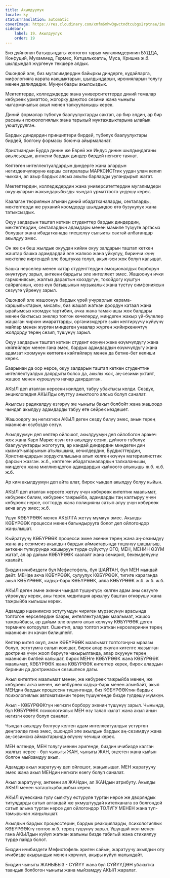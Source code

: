 ```yaml
---
title: Акылдуулук
locale: ky
statusTranslation: automatic
coverImage: https://res.cloudinary.com/xmfm6mhw3gwctndtcubgx2rptnae/image/upload/v1740337243/small_cover_educacion_fundamental_a051170f1c.webp
sidebar:
    label: 19. Акылдуулук
    order: 19
---
```

Биз дүйнөнүн батышындагы көптөгөн тарых мугалимдеринин БУДДА, Конфуций, Мухаммед, Гермес, Кетцалькоатль, Муса, Кришна ж.б. шылдыңдап жүргөнүн текшере алдык.

Ошондой эле, биз мугалимдердин байыркы диндерге, кудайларга, мифологияга карата какшыктарын, шылдыңдарын, иронияларын толугу менен далилдедик. Мунун баары акылсыздык.

Мектептерде, колледждерде жана университеттерде диний темалар көбүрөөк урматтоо, жогорку даңктоо сезими жана чыныгы чыгармачылык акыл менен талкууланышы керек.

Диний формалар түбөлүк баалуулуктарды сактап, ар бир элдин, ар бир расанын психологиялык жана тарыхый муктаждыктарына ылайык уюштурулган.

Бардык диндердин принциптери бирдей, түбөлүк баалуулуктары бирдей, болгону формасы боюнча айырмаланат.

Христиандын Будда динин же Еврей же Индус динин шылдыңдаганы акылсыздык, анткени бардык диндер бирдей негизге таянат.

Көптөгөн интеллектуалдардын диндерге жана алардын негиздөөчүлөрүнө каршы сатиралары МАРКСИСТтик уудан улам келип чыккан, ал азыр бардык алсыз акылы барларды ууландырып жатат.

Мектептердин, колледждердин жана университеттердин мугалимдери окуучуларын жакындарыбызды чындап урматтоого үндөшү керек.

Каалаган теориянын атынан диний ибадатканаларды, секталарды, мектептерди же руханий коомдорду шылдыңдоо өтө бузукулук жана татыксыздык.

Окуу залдарын таштап кеткен студенттер бардык диндердин, мектептердин, секталардын адамдары менен мамиле түзүүгө аргасыз болушат жана ибадатканада тиешелүү сылыкты сактай албагандар акылдуу эмес.

Он же он беш жылдык окуудан кийин окуу залдарын таштап кеткен жаштар башка адамдардай эле жалкоо жана уйкулуу, биринчи күнү мектепке киргендей эле боштукка толуп, акыл-эси жок болуп калышат.

Башка нерселер менен катар студенттердин эмоционалдык борборун өнүктүрүү зарыл, анткени бардыгы эле интеллект эмес. Жашоонун ички гармониясын, жалгыз дарактын кооздугун, токойдогу куштун сайраганын, кооз күн батышынын музыкалык жана түстүү симфониясын сезүүгө үйрөнүү зарыл.

Ошондой эле жашоонун бардык үрөй учурарлык карама-каршылыктарын, мисалы, биз жашап жаткан доордун катаал жана ырайымсыз коомдук тартибин, ачка жана тамак-ашы жок балдары менен бактысыз энелер толгон көчөлөрдү, миңдеген жакыр үй-бүлөлөр жашаган чиркин имараттарды, организмдерге зыян келтирүүчү күйүүчү майлар менен жүргөн миңдеген унаалар жүргөн жийиркеничтүү жолдорду терең сезип, түшүнүү зарыл.

Окуу залдарын таштап кеткен студент өзүнүн жеке өзүмчүлдүгү жана көйгөйлөрү менен гана эмес, бардык адамдардын өзүмчүлдүгү жана адамзат коомунун көптөгөн көйгөйлөрү менен да бетме-бет келиши керек.

Баарынан да оор нерсе, окуу залдарын таштап кеткен студенттин интеллектуалдык даярдыгы болсо да, акылы жок, аң-сезими уктайт, жашоо менен күрөшүүгө начар даярдалган.

АКЫЛ деп аталган нерсени изилдеп, табуу убактысы келди. Сөздүк, энциклопедия АКЫЛды олуттуу аныктоого алсыз болуп саналат.

Акылсыз радикалдуу өзгөрүү же чыныгы бакыт болбойт жана жашоодо чындап акылдуу адамдарды табуу өтө сейрек кездешет.

Жашоодогу эң негизгиси АКЫЛ деген сөздү билүү эмес, анын терең маанисин өзүбүздө сезүү.

Акылдуумун деп көптөр ойлошот, акылдуумун деп ойлобогон аракеч жок жана Карл Маркс өзүн өтө акылдуу сезип, дүйнөгө түбөлүк баалуулуктарды жоготууга, ар кандай диндердин миңдеген дин кызматчыларынын атылышына, кечилдердин, Буддисттердин, Христиандардын зордукталышына алып келген өзүнүн материалисттик фарсын жазган. ж.б., көптөгөн ибадатканалардын талкаланышы, миңдеген жана миллиондогон адамдардын кыйноого алынышы ж.б. ж.б. ж.б.

Ар ким акылдуумун деп айта алат, бирок чындап акылдуу болуу кыйын.

АКЫЛ деп аталган нерсеге жетүү үчүн көбүрөөк китептик маалымат, көбүрөөк билим, көбүрөөк тажрыйба, адамдарды таң калтыруу үчүн көбүрөөк нерсе, сотторду жана полицияны сатып алуу үчүн көбүрөөк акча алуу эмес; ж.б.

Ушул КӨБҮРӨӨК менен АКЫЛГА жетүү мүмкүн эмес. Акылды КӨБҮРӨӨК процесси менен багындырууга болот деп ойлогондор жаңылышат.

Кыйратуучу КӨБҮРӨӨК процесси эмне экенин терең жана аң-сезимдүү жана аң-сезимсиз акылдын бардык аймактарында түшүнүү шашылыш, анткени түпкүрүндө жашыруун түрдө сүйүктүү ЭГО, МЕН, МЕНИН ӨЗҮМ жатат, ал ар дайым КӨБҮРӨӨК каалайт жана семирип, бекемделүүнү каалайт.

Биздин ичибиздеги бул Мефистофель, бул ШАЙТАН, бул МЕН мындай дейт: МЕНде акча КӨБҮРӨӨК, сулуулук КӨБҮРӨӨК, тигиге караганда акыл КӨБҮРӨӨК, кадыр-барк КӨБҮРӨӨК, айла КӨБҮРӨӨК ж.б. ж.б. ж.б.

АКЫЛ деген эмне экенин чындап түшүнгүсү келген адам аны сезүүгө үйрөнүшү керек, аны терең медитация аркылуу баштан өткөрүшү жана тажрыйба кылышы керек.

Адамдар ишенимсиз эстутумдун чириген мүрзөсүнүн арасында топтогон нерселердин баары, интеллектуалдык маалымат, жашоо тажрыйбасы, ар дайым эле өлүмгө алып келүүчү КӨБҮРӨӨК деген терминге которулат. Ошентип, алар топтоп жаткан нерселеринин терең маанисин эч качан билишпейт.

Көптөр китеп окуп, анан КӨБҮРӨӨК маалымат топтогонуна ыраазы болуп, эстутумга салып коюшат, бирок алар окуган китепте жазылган доктрина үчүн жооп берүүгө чакырылганда, алар окуунун терең маанисин билбей калышат, бирок МЕНге КӨБҮРӨӨК жана КӨБҮРӨӨК маалымат, КӨБҮРӨӨК жана КӨБҮРӨӨК китептер керек, бирок алардын биринин да доктринасын сезишпесе дагы.

Акыл китептик маалымат менен, же көбүрөөк тажрыйба менен, же көбүрөөк акча менен, же көбүрөөк кадыр-барк менен алынбайт, акыл МЕНдин бардык процессин түшүнгөндө, биз КӨБҮРӨӨКтин бардык психологиялык автоматизмин терең түшүнгөндө бизде гүлдөшү мүмкүн.

Акыл - КӨБҮРӨӨКтүн негизги борбору экенин түшүнүү зарыл. Чынында, бул КӨБҮРӨӨК психологиялык МЕН өзү талап кылат жана акыл анын негизги өзөгү болуп саналат.

Чындап акылдуу болгусу келген адам интеллектуалдык үстүртөн деңгээлде гана эмес, ошондой эле акылдын бардык аң-сезимдүү жана аң-сезимсиз аймактарында өлүүнү чечиши керек.

МЕН өлгөндө, МЕН толугу менен эригенде, биздин ичибизде калган жалгыз нерсе - бул чыныгы ЖАН, чыныгы ЖАН, эңсеген жана кыйын болгон мыйзамдуу акыл.

Адамдар акыл жаратуучу деп ойлошот, жаңылышат. МЕН жаратуучу эмес жана акыл МЕНдин негизги өзөгү болуп саналат.

Акыл жаратуучу, анткени ал ЖАНдан, ал ЖАНдын атрибуту. Акылды АКЫЛ менен чаташтырбашыбыз керек.

АКЫЛ күнөскана гүлү сыяктуу өстүрүлө турган нерсе же дворяндык титулдарды сатып алгандай же укмуштуудай китепканага ээ болгондой сатып алына турган нерсе деп ойлогондор ТОЛУГУ МЕНЕН жана түп-тамырынан жаңылышат.

Акылдын бардык процесстерин, бардык реакцияларды, психологиялык КӨБҮРӨӨКтү топтоо ж.б. терең түшүнүү зарыл. Ушундай жол менен гана АКЫЛдын күйүп жаткан жалыны бизде табигый жана стихиялуу түрдө пайда болот.

Биздин ичибиздеги Мефистофель эриген сайын, жаратуучу акылдын оту ичибизде акырындык менен көрүнүп, акыры күйүп жалындайт.

Биздин чыныгы ЖАНЫБЫЗ - СҮЙҮҮ жана бул СҮЙҮҮДӨН убакытка таандык болбогон чыныгы жана мыйзамдуу АКЫЛ жаралат.

